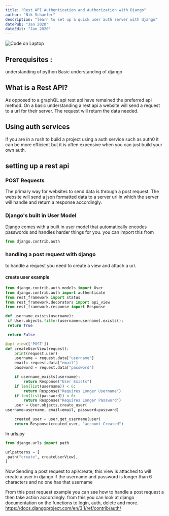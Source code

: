 ```yaml
---
title: "Rest API Authentication and Authorization with Django"
author: "Nik Schaefer"
description: "learn to set up a quick user auth server with django"
datePub: "Jan 2020"
dateEdit: "Jan 2020"
---
```


<img src="/blog/django-rest-auth" alt="Code on Laptop" />

## Prerequisites :

understanding of python Basic understanding of django

## What is a Rest API?

As opposed to a graphQL api rest api have remained the preferred api method. On
a basic understanding a rest api a website will send a request to a url for
their server. The request will return the data needed.

## Using auth services

If you are in a rush to build a project using a auth service such as auth0 it
can be more efficient but it is often expensive when you can just build your own
auth.

## setting up a rest api

### POST Requests

The primary way for websites to send data is through a post request. The website
will send a json formatted data to a server url in which the server will handle
and return a response accordingly.

### Django's built in User Model

Django comes with a built in user model that automatically encodes passwords and
handles harder things for you. you can import this from

```py
from django.contrib.auth
```

### handling a post request with django

to handle a request you need to create a view and attach a url.

#### create user example

```py
from django.contrib.auth.models import User
from django.contrib.auth import authenticate
from rest_framework import status
from rest_framework.decorators import api_view
from rest_framework.response import Response

def username_exists(username):
 if User.objects.filter(username=username).exists():
 return True

 return False

@api_view(['POST'])
def createUserView(request):
    print(request.user)
    username = request.data["username"]
    email= request.data["email"]
    password = request.data["password"]

    if username_exists(username):
        return Response("User Exists")
    if len(list(username)) < 6:
        return Response("Requires Longer Username")
    if len(list(password)) < 6:
        return Response("Requires Longer Password")
    user = User.objects.create_user(
username=username, email=email, password=password)

    created_user = user.get_username(user)
    return Response(created_user, "account Created")
```

In urls.py

```py
from django.urls import path

urlpatterns = [
 path("create", createUserView),
]
```

Now Sending a post request to api/create, this view is attached to will create a
user in django if the username and password is longer than 6 characters and no
one has that username

From this post request example you can see how to handle a post request a then
take action accordingly. from this you can look at django documentation on the
functions to login, auth, delete and more.
https://docs.djangoproject.com/en/3.1/ref/contrib/auth/
